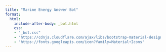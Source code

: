 ```yaml
---
title: "Marine Energy Answer Bot"
format:
  html:
    include-after-body: _bot.html
    css:
    - "_bot.css"
    - "https://cdnjs.cloudflare.com/ajax/libs/bootstrap-material-design/4.0.2/bootstrap-material-design.css"
    - "https://fonts.googleapis.com/icon?family=Material+Icons"
---
```


